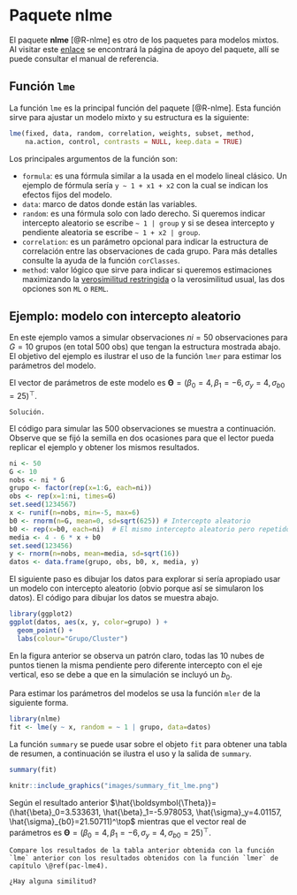 # Paquete **nlme** {#pac-nlme}

El paquete **nlme** [@R-nlme] es otro de los paquetes para modelos mixtos. Al visitar este [enlace](https://cran.r-project.org/web/packages/nlme) se encontrará la página de apoyo del paquete, allí se puede consultar el manual de referencia.

## Función `lme`
La función `lme` es la principal función del paquete [@R-nlme]. Esta función sirve para ajustar un modelo mixto y su estructura es la siguiente:

```r
lme(fixed, data, random, correlation, weights, subset, method,
    na.action, control, contrasts = NULL, keep.data = TRUE)
```

Los principales argumentos de la función son:

- `formula`: es una fórmula similar a la usada en el modelo lineal clásico. Un ejemplo de fórmula sería `y ~ 1 + x1 + x2 ` con la cual se indican los efectos fijos del modelo. 
- `data`: marco de datos donde están las variables. 
- `random`: es una fórmula solo con lado derecho. Si queremos indicar intercepto aleatorio se escribe `~ 1 | group` y si se desea intercepto y pendiente aleatoria se escribe `~ 1 + x2 | group`.
- `correlation`: es un parámetro opcional para indicar la estructura de correlación entre las observaciones de cada grupo. Para más detalles consulte la ayuda de la función `corClasses`.
- `method`: valor lógico que sirve para indicar si queremos estimaciones maximizando la [verosimilitud restringida](https://en.wikipedia.org/wiki/Restricted_maximum_likelihood) o la verosimilitud usual, las dos opciones son `ML` o `REML`.  

## Ejemplo: modelo con intercepto aleatorio {-}
En este ejemplo vamos a simular observaciones $ni=50$ observaciones para $G=10$ grupos (en total 500 obs) que tengan la estructura mostrada abajo. El objetivo del ejemplo es ilustrar el uso de la función `lmer` para estimar los parámetros del modelo.

\begin{align*} 
y_{ij} &\sim  N(\mu_{ij}, \sigma^2_y) \\ 
\mu_{ij} &= 4 - 6 x_{ij} + b_{0i} \\
\sigma^2_y &= 16 \\
b_{0} &\sim N(0, \sigma^2_{b0}=625) \\
x_{ij} &\sim U(-5, 6)
\end{align*}

El vector de parámetros de este modelo es $\boldsymbol{\Theta}=(\beta_0=4, \beta_1=-6, \sigma_y=4, \sigma_{b0}=25)^\top$.

```block2
Solución.
```

El código para simular las 500 observaciones se muestra a continuación. Observe que se fijó la semilla en dos ocasiones para que el lector pueda replicar el ejemplo y obtener los mismos resultados.

```r
ni <- 50
G <- 10
nobs <- ni * G
grupo <- factor(rep(x=1:G, each=ni))
obs <- rep(x=1:ni, times=G)
set.seed(1234567)
x <- runif(n=nobs, min=-5, max=6)
b0 <- rnorm(n=G, mean=0, sd=sqrt(625)) # Intercepto aleatorio
b0 <- rep(x=b0, each=ni)  # El mismo intercepto aleatorio pero repetido
media <- 4 - 6 * x + b0
set.seed(123456)
y <- rnorm(n=nobs, mean=media, sd=sqrt(16))
datos <- data.frame(grupo, obs, b0, x, media, y)
```

El siguiente paso es dibujar los datos para explorar si sería apropiado usar un modelo con intercepto aleatorio (obvio porque así se simularon los datos). El código para dibujar los datos se muestra abajo.

```r
library(ggplot2)
ggplot(datos, aes(x, y, color=grupo) ) + 
  geom_point() + 
  labs(colour="Grupo/Cluster")
```

En la figura anterior se observa un patrón claro, todas las 10 nubes de puntos tienen la misma pendiente pero diferente intercepto con el eje vertical, eso se debe a que en la simulación se incluyó un $b_0$.

Para estimar los parámetros del modelos se usa la función `mler` de la siguiente forma.

```r
library(nlme)
fit <- lme(y ~ x, random = ~ 1 | grupo, data=datos)
```

La función `summary` se puede usar sobre el objeto `fit` para obtener una tabla de resumen, a continuación se ilustra el uso y la salida de `summary`.

```r
summary(fit)
```

```r
knitr::include_graphics("images/summary_fit_lme.png")
```

Según el resultado anterior $\hat{\boldsymbol{\Theta}}=(\hat{\beta}_0=3.533631, \hat{\beta}_1=-5.978053, \hat{\sigma}_y=4.01157, \hat{\sigma}_{b0}=21.50711)^\top$ mientras que el vector real de parámetros es $\boldsymbol{\Theta}=(\beta_0=4, \beta_1=-6, \sigma_y=4, \sigma_{b0}=25)^\top$.

```block2
Compare los resultados de la tabla anterior obtenida con la función `lme` anterior con los resultados obtenidos con la función `lmer` de capítulo \@ref(pac-lme4).

¿Hay alguna similitud?
```
